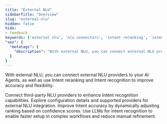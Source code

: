 ```yaml
---
title: "External NLU"
sidebarTitle: "Overview"
slug: "external-nlu"
hidden: false
hide:
- feedback
keywords: ['external nlu', 'nlu connectors', 'intent reranking', 'intent recognition']
"seo": {
  "metatags": {
    "description": "With external NLU, you can connect external NLU providers to your AI Agents, as well as use Intent reranking and Intent recognition to improve accuracy and flexibility."
  }
}
---
```


With external NLU, you can connect external NLU providers to your AI Agents, as well as use Intent reranking and Intent recognition to improve accuracy and flexibility.

<CardGroup cols={2}>
  <Card
    title="NLU Connectors"
    href="/ai/platform-features/nlu/external/nlu-connectors/overview"
  >
    Connect third-party NLU providers to enhance Intent recognition capabilities.
  </Card>
  <Card
    title="NLU Connector Reference"
    href="/ai/platform-features/nlu/external/nlu-connector-reference/all-nlu-connectors"
  >
    Explore configuration details and supported providers for external NLU integration.
  </Card>
  <Card
    title="Intent Reranking"
    href="/ai/platform-features/nlu/external/intent-reranking"
  >
    Improve Intent accuracy by dynamically adjusting ranking based on confidence scores.
  </Card>
  <Card
    title="External NLU Intent Recognition"
    href="/ai/platform-features/nlu/external/external-nlu-intent-recognition"
  >
    Use LLMs for intent recognition to enable faster setup in complex workflows and reduce manual refinement.
  </Card>
</CardGroup>
